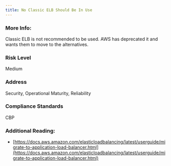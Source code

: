 ```yaml
---
title: No Classic ELB Should Be In Use
---
```


### More Info:

Classic ELB is not recommended to be used. AWS has deprecated it and wants them to move to the alternatives.

### Risk Level

Medium

### Address

Security, Operational Maturity, Reliability

### Compliance Standards

CBP

### Additional Reading:

- [https://docs.aws.amazon.com/elasticloadbalancing/latest/userguide/migrate-to-application-load-balancer.html](https://docs.aws.amazon.com/elasticloadbalancing/latest/userguide/migrate-to-application-load-balancer.html)
